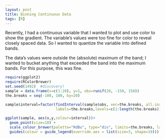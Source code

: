 ```yaml
---
layout: post
title: Binning Continuous Data
tags: [R]
---
```


Recently, I had a continuous variable that I wanted to plot and use color to show the gradient. The variable's values were too fine for color to reveal closely spaced data. So I wanted to quantize the variable into defined bands. 

The data's values were outside the (absolute) maximum of the band; I wanted to bucket anything that exceeded the band into the maximum bands. For this purpose, this was fine.

```r
require(ggplot2)
require(RColorBrewer)
set.seed(1492)  #discovery!
sample = data.frame(x=c(1:20), y=1, obs=runif(20, -150, 150))
the.breaks = seq(-100, 100, by=20)

sample$interval=factor(findInterval(sample$obs, vec=the.breaks, all.inside=TRUE), 
                       labels=the.breaks,levels=c(1:length(the.breaks)))
                       
ggplot(sample, aes(x,y,colour=interval))+
  geom_point(size=10) +
  scale_colour_brewer(palette="RdBu", type="div", limits=the.breaks, labels=the.breaks)+
  guides(colour = guide_legend(override.aes = list(size=3, shape=19)))
```


